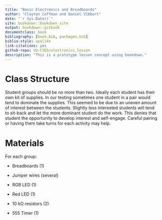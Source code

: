 ```yaml
--- 
title: "Basic Electronics and Breadboards"
author: "Clayton Coffman and Daniel Vibbert"
date: "`r Sys.Date()`"
site: bookdown::bookdown_site
output: bookdown::gitbook
documentclass: book
bibliography: [book.bib, packages.bib]
biblio-style: apalike
link-citations: yes
github-repo: VU-CSEO/electronics_lesson
description: "This is a prototype lesson concept using bookdown."
---
```


# Class Structure
Student groups should be no more than two. Ideally each student has their own kit of supplies. In our testing sometimes one student in a pair would tend to dominate the supplies. This seemed to be due to an uneven amount of interest between the students. Slightly less interested students will tend to sit-back and let the more dominant student do the work. This denies that student the opportunity to develop interest and self-engage. Careful pairing or having them take turns for each activity may help.

# Materials

For each group:

* Breadboards (1)

* Jumper wires (several)

* RGB LED (1)

* Red LED (1)

* 10 kΩ resistors (2)

* 555 Timer (1)

